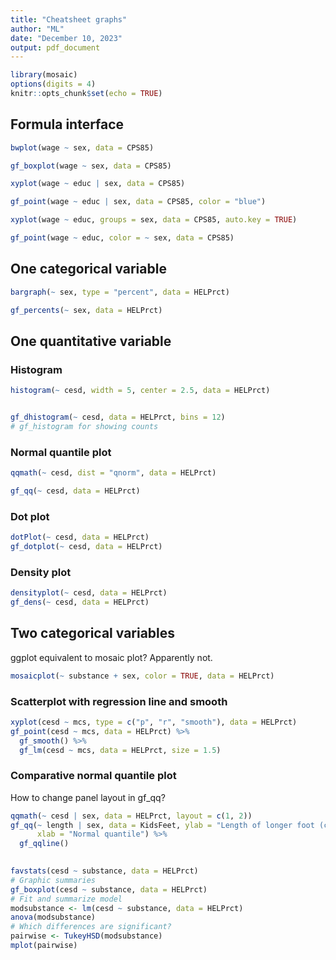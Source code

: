 ---
title: "Cheatsheet graphs"
author: "ML"
date: "December 10, 2023"
output: pdf_document
---

```{r setup, include=FALSE}
library(mosaic)
options(digits = 4)
knitr::opts_chunk$set(echo = TRUE)
```

## Formula interface
```{r}
bwplot(wage ~ sex, data = CPS85)

gf_boxplot(wage ~ sex, data = CPS85) 

```


```{r}
xyplot(wage ~ educ | sex, data = CPS85)

gf_point(wage ~ educ | sex, data = CPS85, color = "blue")

```

```{r}
xyplot(wage ~ educ, groups = sex, data = CPS85, auto.key = TRUE)

gf_point(wage ~ educ, color = ~ sex, data = CPS85)
```


## One categorical variable


```{r}
bargraph(~ sex, type = "percent", data = HELPrct)

gf_percents(~ sex, data = HELPrct)

```

## One quantitative variable
### Histogram

```{r}
histogram(~ cesd, width = 5, center = 2.5, data = HELPrct)


gf_dhistogram(~ cesd, data = HELPrct, bins = 12)
# gf_histogram for showing counts
```

### Normal quantile plot
```{r}
qqmath(~ cesd, dist = "qnorm", data = HELPrct)

gf_qq(~ cesd, data = HELPrct)
```

### Dot plot

```{r}
dotPlot(~ cesd, data = HELPrct)
gf_dotplot(~ cesd, data = HELPrct)

```

### Density plot
```{r}
densityplot(~ cesd, data = HELPrct)
gf_dens(~ cesd, data = HELPrct)
```

## Two categorical variables
ggplot equivalent to mosaic plot? Apparently not.

```{r}
mosaicplot(~ substance + sex, color = TRUE, data = HELPrct)

```

### Scatterplot with regression line and smooth
```{r}
xyplot(cesd ~ mcs, type = c("p", "r", "smooth"), data = HELPrct)
gf_point(cesd ~ mcs, data = HELPrct) %>% 
  gf_smooth() %>% 
  gf_lm(cesd ~ mcs, data = HELPrct, size = 1.5)

```

### Comparative normal quantile plot
How to change panel layout in gf_qq?
```{r}
qqmath(~ cesd | sex, data = HELPrct, layout = c(1, 2)) 
gf_qq(~ length | sex, data = KidsFeet, ylab = "Length of longer foot (cm)", 
      xlab = "Normal quantile") %>% 
  gf_qqline()
  

```

```{r}
favstats(cesd ~ substance, data = HELPrct)
# Graphic summaries
gf_boxplot(cesd ~ substance, data = HELPrct) 
# Fit and summarize model
modsubstance <- lm(cesd ~ substance, data = HELPrct)
anova(modsubstance)
# Which differences are significant? 
pairwise <- TukeyHSD(modsubstance)
mplot(pairwise)

```


